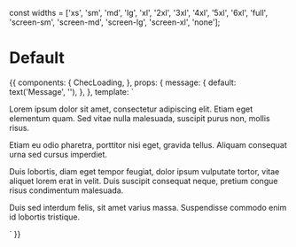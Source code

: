 const widths = ['xs', 'sm', 'md', 'lg', 'xl', '2xl', '3xl', '4xl', '5xl', '6xl', 'full', 'screen-sm', 'screen-md', 'screen-lg', 'screen-xl', 'none'];

<Meta title="Components/Loading" component={ChecLoading} />

# Default

<Props of={ChecLoading} />

<Preview>
  <Story name="Default">
    {{
      components: {
        ChecLoading,
      },
      props: {
        message: {
          default: text('Message', ''),
        },
      },
      template: `
        <div class="font-lato">
          <ChecLoading :message="message" />
          <p>Lorem ipsum dolor sit amet, consectetur adipiscing elit. Etiam eget elementum quam. Sed vitae nulla malesuada, suscipit purus non, mollis risus.</p>
          <p>Etiam eu odio pharetra, porttitor nisi eget, gravida tellus. Aliquam consequat urna sed cursus imperdiet.</p>
          <p>Duis lobortis, diam eget tempor feugiat, dolor ipsum vulputate tortor, vitae aliquet lorem erat in velit. Duis suscipit consequat neque, pretium congue risus condimentum malesuada.</p>
          <p>Duis sed interdum felis, sit amet varius massa. Suspendisse commodo enim id lobortis tristique.</p>
        </div>`
    }}
  </Story>
</Preview>
